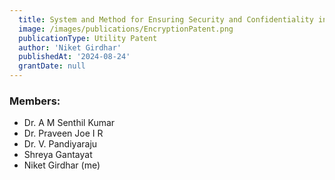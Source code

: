 ```yaml
---
  title: System and Method for Ensuring Security and Confidentiality in Messaging
  image: /images/publications/EncryptionPatent.png
  publicationType: Utility Patent
  author: 'Niket Girdhar'
  publishedAt: '2024-08-24'
  grantDate: null
---
```


### Members:

- Dr. A M Senthil Kumar
- Dr. Praveen Joe I R
- Dr. V. Pandiyaraju
- Shreya Gantayat
- Niket Girdhar (me)